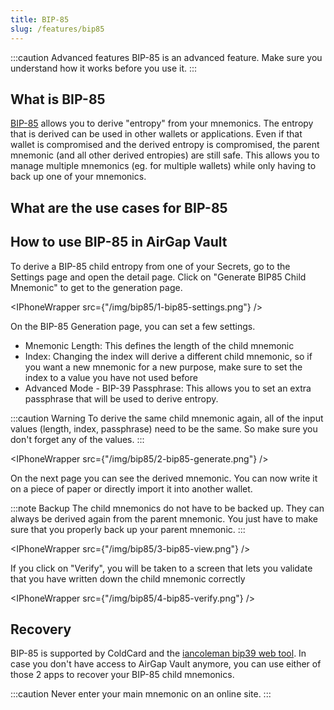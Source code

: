 ```yaml
---
title: BIP-85
slug: /features/bip85
---
```



:::caution Advanced features
BIP-85 is an advanced feature. Make sure you understand how it works before you use it.
:::

## What is BIP-85

[BIP-85](https://github.com/bitcoin/bips/blob/master/bip-0085.mediawiki) allows you to derive "entropy" from your mnemonics.
The entropy that is derived can be used in other wallets or applications.
Even if that wallet is compromised and the derived entropy is compromised, the parent mnemonic (and all other derived entropies) are still safe.
This allows you to manage multiple mnemonics (eg. for multiple wallets) while only having to back up one of your mnemonics.

## What are the use cases for BIP-85

## How to use BIP-85 in AirGap Vault

To derive a BIP-85 child entropy from one of your Secrets, go to the Settings page and open the detail page.
Click on "Generate BIP85 Child Mnemonic" to get to the generation page.

<IPhoneWrapper src={"/img/bip85/1-bip85-settings.png"} />

On the BIP-85 Generation page, you can set a few settings.

- Mnemonic Length: This defines the length of the child mnemonic
- Index: Changing the index will derive a different child mnemonic, so if you want a new mnemonic for a new purpose, make sure to set the index to a value you have not used before
- Advanced Mode - BIP-39 Passphrase: This allows you to set an extra passphrase that will be used to derive entropy.

:::caution Warning
To derive the same child mnemonic again, all of the input values (length, index, passphrase) need to be the same. So make sure you don't forget any of the values.
:::

<IPhoneWrapper src={"/img/bip85/2-bip85-generate.png"} />

On the next page you can see the derived mnemonic. You can now write it on a piece of paper or directly import it into another wallet.

:::note Backup
The child mnemonics do not have to be backed up. They can always be derived again from the parent mnemonic. You just have to make sure that you properly back up your parent mnemonic.
:::

<IPhoneWrapper src={"/img/bip85/3-bip85-view.png"} />

If you click on "Verify", you will be taken to a screen that lets you validate that you have written down the child mnemonic correctly

<IPhoneWrapper src={"/img/bip85/4-bip85-verify.png"} />


## Recovery

BIP-85 is supported by ColdCard and the [iancoleman bip39 web tool](https://iancoleman.io/bip39/). In case you don't have access to AirGap Vault anymore, you can use either of those 2 apps to recover your BIP-85 child mnemonics.

:::caution
Never enter your main mnemonic on an online site.
:::
